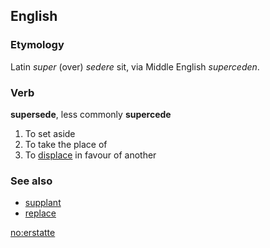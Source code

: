 ==English==

===Etymology===
Latin ''super'' (over) ''sedere'' sit, via Middle English ''superceden''.

===Verb===
'''supersede''', less commonly '''supercede'''

# To set aside
# To take the place of
# To [[displace]] in favour of another


===See also===
* [[supplant]]
* [[replace]]
[[no:erstatte]]